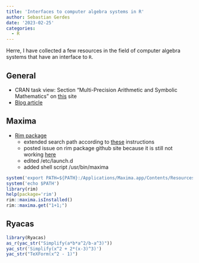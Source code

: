 ```yaml
---
title: 'Interfaces to computer algebra systems in R'
author: Sebastian Gerdes
date: '2023-02-25'
categories:
  - R
---
```

Herre, I have collected a few resources in the field of computer algebra systems that have an interface to `R`.

## General
* CRAN task view: Section "Multi-Precision Arithmetic and Symbolic Mathematics" on [this](https://cran.r-hub.io/web/views/NumericalMathematics.html) site
* [Blog article](https://blog.ephorie.de/doing-maths-symbolically-r-as-a-computer-algebra-system-cas)

## Maxima
* [Rim package](https://rcst.github.io/rim/)
  * extended search path according to [these](https://techpp.com/2021/09/08/set-path-variable-in-macos-guide/) instructions
  * posted issue on rim package github site because it is still not working [here](https://github.com/rcst/rim/issues/30)
  * edited /etc/launch.d
  * added shell script /usr/bin/maxima

```r
system('export PATH=${PATH}:/Applications/Maxima.app/Contents/Resources/opt/bin')
system('echo $PATH')
library(rim)
help(package='rim')
rim::maxima.isInstalled()
rim::maxima.get("1+1;")

```

##  Ryacas
```r
library(Ryacas)
as_r(yac_str("Simplify(a*b*a^2/b-a^3)"))
yac_str('Simplify(x^2 + 2*(x-3)^3)')
yac_str("TeXForm(x^2 - 1)")
```
